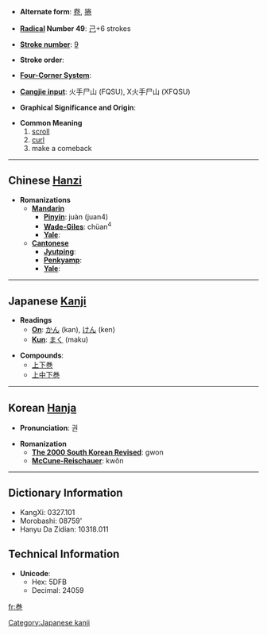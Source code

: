* '''Alternate form''': [[卷]], [[捲]]

* '''[[Wiktionary:Chinese radical index| Radical]] Number 49''': [[Wiktionary:Chinese radical index 己|己]]+6 strokes

* '''[[Wiktionary:Chinese total strokes index|Stroke number]]''': [[Wiktionary:Chinese total strokes index 9|9]]

* '''Stroke order''': 

* '''[[Wiktionary:Chinese four corner index|Four-Corner System]]''': 

* '''[[Wiktionary:Chinese Cangjie index|Cangjie input]]''': 火手尸山 (FQSU), X火手尸山 (XFQSU)

* '''Graphical Significance and Origin''': 

* '''Common Meaning'''
*# [[scroll]]
*# [[curl]]
*# make a comeback

----

== Chinese [[Hanzi]] ==

* '''Romanizations'''
** '''[[Mandarin]]'''
*** '''[[Pinyin]]''': juàn (juan4)
*** '''[[Wade-Giles]]''': chüan<sup>4</sup>
*** '''[[Yale]]''': 
** '''[[Cantonese]]'''
*** '''[[Jyutping]]''':
*** '''[[Penkyamp]]''': 
*** '''[[Yale]]''': 


----

== Japanese [[Kanji]] ==

* '''Readings'''
** '''[[On]]''': [[かん]] (kan), [[けん]] (ken)
** '''[[Kun]]''': [[まく]] (maku)

* '''Compounds''':
**[[上下巻]]
**[[上中下巻]]
 

----

== Korean [[Hanja]] ==

* '''Pronunciation''': 권

* '''Romanization'''
** '''[[The 2000 South Korean Revised Romanization|The 2000 South Korean Revised]]''': gwon
** '''[[McCune-Reischauer]]''': kwŏn

----

== Dictionary Information ==

* KangXi: 0327.101
* Morobashi: 08759'
* Hanyu Da Zidian: 10318.011

== Technical Information ==

* '''Unicode''':
** Hex: 5DFB
** Decimal: 24059

[[Category:Japanese kanji]]

[[fr:巻]]